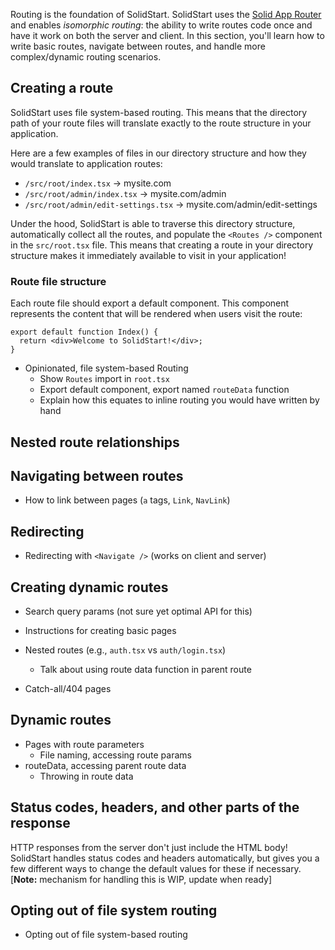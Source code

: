 
<Title>Routing & pages</Title>

Routing is the foundation of SolidStart. SolidStart uses the [Solid App Router](https://github.com/solidjs/solid-app-router) and enables _isomorphic routing_: the ability to write routes code once and have it work on both the server and client. In this section, you'll learn how to write basic routes, navigate between routes, and handle more complex/dynamic routing scenarios.

<Aside type="general">

</Aside>

## Creating a route

SolidStart uses file system-based routing. This means that the directory path of your route files will translate exactly to the route structure in your application.

Here are a few examples of files in our directory structure and how they would translate to application routes:

- `/src/root/index.tsx` -> mysite.com
- `/src/root/admin/index.tsx` -> mysite.com/admin
- `/src/root/admin/edit-settings.tsx` -> mysite.com/admin/edit-settings

Under the hood, SolidStart is able to traverse this directory structure, automatically collect all the routes, and populate the `<Routes />` component in the `src/root.tsx` file. This means that creating a route in your directory structure makes it immediately available to visit in your application!

### Route file structure

Each route file should export a default component. This component represents the content that will be rendered when users visit the route:

```tsx
export default function Index() {
  return <div>Welcome to SolidStart!</div>;
}
```

- Opinionated, file system-based Routing
  - Show `Routes` import in `root.tsx`
  - Export default component, export named `routeData` function
  - Explain how this equates to inline routing you would have written by hand

## Nested route relationships

## Navigating between routes

- How to link between pages (`a` tags, `Link`, `NavLink`)

## Redirecting

- Redirecting with `<Navigate />` (works on client and server)

## Creating dynamic routes

- Search query params (not sure yet optimal API for this)

- Instructions for creating basic pages
- Nested routes (e.g., `auth.tsx` vs `auth/login.tsx`)
  - Talk about using route data function in parent route
- Catch-all/404 pages

## Dynamic routes

- Pages with route parameters
  - File naming, accessing route params
- routeData, accessing parent route data
  - Throwing in route data

## Status codes, headers, and other parts of the response

HTTP responses from the server don't just include the HTML body! SolidStart handles status codes and headers automatically, but gives you a few different ways to change the default values for these if necessary. [**Note:** mechanism for handling this is WIP, update when ready]

## Opting out of file system routing

- Opting out of file system-based routing
